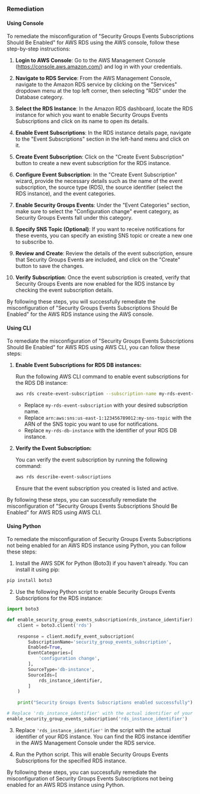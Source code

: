 ### Remediation

#### Using Console

To remediate the misconfiguration of "Security Groups Events Subscriptions Should Be Enabled" for AWS RDS using the AWS console, follow these step-by-step instructions:

1. **Login to AWS Console**: Go to the AWS Management Console (https://console.aws.amazon.com/) and log in with your credentials.

2. **Navigate to RDS Service**: From the AWS Management Console, navigate to the Amazon RDS service by clicking on the "Services" dropdown menu at the top left corner, then selecting "RDS" under the Database category.

3. **Select the RDS Instance**: In the Amazon RDS dashboard, locate the RDS instance for which you want to enable Security Groups Events Subscriptions and click on its name to open its details.

4. **Enable Event Subscriptions**: In the RDS instance details page, navigate to the "Event Subscriptions" section in the left-hand menu and click on it.

5. **Create Event Subscription**: Click on the "Create Event Subscription" button to create a new event subscription for the RDS instance.

6. **Configure Event Subscription**: In the "Create Event Subscription" wizard, provide the necessary details such as the name of the event subscription, the source type (RDS), the source identifier (select the RDS instance), and the event categories.

7. **Enable Security Groups Events**: Under the "Event Categories" section, make sure to select the "Configuration change" event category, as Security Groups Events fall under this category.

8. **Specify SNS Topic (Optional)**: If you want to receive notifications for these events, you can specify an existing SNS topic or create a new one to subscribe to.

9. **Review and Create**: Review the details of the event subscription, ensure that Security Groups Events are included, and click on the "Create" button to save the changes.

10. **Verify Subscription**: Once the event subscription is created, verify that Security Groups Events are now enabled for the RDS instance by checking the event subscription details.

By following these steps, you will successfully remediate the misconfiguration of "Security Groups Events Subscriptions Should Be Enabled" for the AWS RDS instance using the AWS console.

#### Using CLI

To remediate the misconfiguration of "Security Groups Events Subscriptions Should Be Enabled" for AWS RDS using AWS CLI, you can follow these steps:

1. **Enable Event Subscriptions for RDS DB instances:**
   
   Run the following AWS CLI command to enable event subscriptions for the RDS DB instance:
   
   ```bash
   aws rds create-event-subscription --subscription-name my-rds-event-subscription --sns-topic-arn arn:aws:sns:us-east-1:123456789012:my-sns-topic --source-type db-instance --source-ids my-rds-db-instance --event-categories availability,backup,configuration-change,creation,deletion,failover,failure,low-storage,read-replica,recovery,restoration,success
   ```
   
   - Replace `my-rds-event-subscription` with your desired subscription name.
   - Replace `arn:aws:sns:us-east-1:123456789012:my-sns-topic` with the ARN of the SNS topic you want to use for notifications.
   - Replace `my-rds-db-instance` with the identifier of your RDS DB instance.

2. **Verify the Event Subscription:**
   
   You can verify the event subscription by running the following command:
   
   ```bash
   aws rds describe-event-subscriptions
   ```

   Ensure that the event subscription you created is listed and active.

By following these steps, you can successfully remediate the misconfiguration of "Security Groups Events Subscriptions Should Be Enabled" for AWS RDS using AWS CLI.

#### Using Python

To remediate the misconfiguration of Security Groups Events Subscriptions not being enabled for an AWS RDS instance using Python, you can follow these steps:

1. Install the AWS SDK for Python (Boto3) if you haven't already. You can install it using pip:

```bash
pip install boto3
```

2. Use the following Python script to enable Security Groups Events Subscriptions for the RDS instance:

```python
import boto3

def enable_security_group_events_subscription(rds_instance_identifier):
    client = boto3.client('rds')
    
    response = client.modify_event_subscription(
        SubscriptionName='security_group_events_subscription',
        Enabled=True,
        EventCategories=[
            'configuration change',
        ],
        SourceType='db-instance',
        SourceIds=[
            rds_instance_identifier,
        ]
    )
    
    print("Security Groups Events Subscriptions enabled successfully")

# Replace 'rds_instance_identifier' with the actual identifier of your RDS instance
enable_security_group_events_subscription('rds_instance_identifier')
```

3. Replace `'rds_instance_identifier'` in the script with the actual identifier of your RDS instance. You can find the RDS instance identifier in the AWS Management Console under the RDS service.

4. Run the Python script. This will enable Security Groups Events Subscriptions for the specified RDS instance.

By following these steps, you can successfully remediate the misconfiguration of Security Groups Events Subscriptions not being enabled for an AWS RDS instance using Python.

